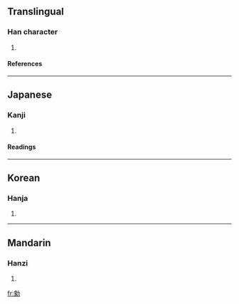 ==Translingual==
===Han character===
{{Han char|rn=19|rad=力|as=12|sn=14|four=|canj=弓人大尸 (NOKS)}}
# {{defn|Han}}
====References====
{{Han ref|kx=0149.160|dkj=02438|dj=0337.080|hdz=10380.160|uh=52E8|ud=21224}}
----
==Japanese==
===Kanji===
{{ja-kanji|grade=|rs=力12}}
# {{defn|Japanese}} 
====Readings====
{{ja-readings|on=[[よう]] (yō), [[しょう]] (shō), [[じょう]] (jō)|kun=[[ゆるやか]] (yuruyaka), [[うごく]] (ugoku)}}
----
==Korean==
===Hanja===
{{ko-hanja|hangeul=[[양]], [[상]]|rv=yang, sang|mr=yang, sang}}
# {{defn|Korean}}
----
==Mandarin==
===Hanzi===
{{cmn-hanzi|pin=[[yǎng]] (yang3)|wg=yang<sup>3</sup>}}
# {{defn|Mandarin}}

[[fr:勨]]
